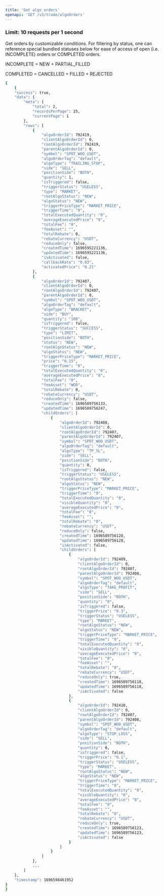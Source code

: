 ```yaml
---
title: 'Get algo orders'
openapi: 'GET /v3/trade/algoOrders'
---
```

### **Limit: 10 requests per 1 second**
Get orders by customizable conditions.  For filtering by status, one can reference special bundled statuses below for ease of access of open (i.e. INCOMPLETE) orders or COMPLETED orders.

INCOMPLETE = NEW + PARTIAL_FILLED

COMPLETED = CANCELLED + FILLED + REJECTED


<ResponseExample>

```bash
{
    {
    "success": true,
    "data": {
        "meta": {
            "total": 2,
            "recordsPerPage": 25,
            "currentPage": 1
        },
        "rows": [
            {
                "algoOrderId": 792419,
                "clientAlgoOrderId": 0,
                "rootAlgoOrderId": 792419,
                "parentAlgoOrderId": 0,
                "symbol": "SPOT_WOO_USDT",
                "algoOrderTag": "default",
                "algoType": "TRAILING_STOP",
                "side": "SELL",
                "positionSide": "BOTH",
                "quantity": 1,
                "isTriggered": false,
                "triggerStatus": "USELESS",
                "type": "MARKET",
                "rootAlgoStatus": "NEW",
                "algoStatus": "NEW",
                "triggerPriceType": "MARKET_PRICE",
                "triggerTime": "0",
                "totalExecutedQuantity": "0",
                "averageExecutedPrice": "0",
                "totalFee": "0",
                "feeAsset": "",
                "totalRebate": 0,
                "rebateCurrency": "USDT",
                "reduceOnly": false,
                "createdTime": 1696595221136,
                "updatedTime": 1696595221136,
                "isActivated": false,
                "callbackRate": "0.03",
                "activatedPrice": "0.21"
            },
            {
                "algoOrderId": 792407,
                "clientAlgoOrderId": 0,
                "rootAlgoOrderId": 792407,
                "parentAlgoOrderId": 0,
                "symbol": "SPOT_WOO_USDT",
                "algoOrderTag": "default",
                "algoType": "BRACKET",
                "side": "BUY",
                "quantity": "100",
                "isTriggered": false,
                "triggerStatus": "SUCCESS",
                "type": "LIMIT",
                "positionSide": "BOTH",
                "status": "NEW",
                "rootAlgoStatus": "NEW",
                "algoStatus": "NEW",
                "triggerPriceType": "MARKET_PRICE",
                "price": "0.15",
                "triggerTime": "0",
                "totalExecutedQuantity": "0",
                "averageExecutedPrice": "0",
                "totalFee": "0",
                "feeAsset": "WOO",
                "totalRebate": 0,
                "rebateCurrency": "USDT",
                "reduceOnly": false,
                "createdTime": 1696589756133,
                "updatedTime": 1696589756247,
                "childOrders": [
                    {
                        "algoOrderId": 792408,
                        "clientAlgoOrderId": 0,
                        "rootAlgoOrderId": 792407,
                        "parentAlgoOrderId": 792407,
                        "symbol": "SPOT_WOO_USDT",
                        "algoOrderTag": "default",
                        "algoType": "TP_SL",
                        "side": "SELL",
                        "positionSide": "BOTH",
                        "quantity": 0,
                        "isTriggered": false,
                        "triggerStatus": "USELESS",
                        "rootAlgoStatus": "NEW",
                        "algoStatus": "NEW",
                        "triggerPriceType": "MARKET_PRICE",
                        "triggerTime": "0",
                        "totalExecutedQuantity": "0",
                        "visibleQuantity": "0",
                        "averageExecutedPrice": "0",
                        "totalFee": "0",
                        "feeAsset": "",
                        "totalRebate": "0",
                        "rebateCurrency": "USDT",
                        "reduceOnly": false,
                        "createdTime": 1696589756128,
                        "updatedTime": 1696589756128,
                        "isActivated": false,
                        "childOrders": [
                            {
                                "algoOrderId": 792409,
                                "clientAlgoOrderId": 0,
                                "rootAlgoOrderId": 792407,
                                "parentAlgoOrderId": 792408,
                                "symbol": "SPOT_WOO_USDT",
                                "algoOrderTag": "default",
                                "algoType": "TAKE_PROFIT",
                                "side": "SELL",
                                "positionSide": "BOTH",
                                "quantity": "0",
                                "isTriggered": false,
                                "triggerPrice": "0.3",
                                "triggerStatus": "USELESS",
                                "type": "MARKET",
                                "rootAlgoStatus": "NEW",
                                "algoStatus": "NEW",
                                "triggerPriceType": "MARKET_PRICE",
                                "triggerTime": "0",
                                "totalExecutedQuantity": "0",
                                "visibleQuantity": "0",
                                "averageExecutedPrice": "0",
                                "totalFee": "0",
                                "feeAsset": "",
                                "totalRebate": "0",
                                "rebateCurrency": "USDT",
                                "reduceOnly": true,
                                "createdTime": 1696589756118,
                                "updatedTime": 1696589756118,
                                "isActivated": false
                            },
                            {
                                "algoOrderId": 792410,
                                "clientAlgoOrderId": 0,
                                "rootAlgoOrderId": 792407,
                                "parentAlgoOrderId": 792408,
                                "symbol": "SPOT_WOO_USDT",
                                "algoOrderTag": "default",
                                "algoType": "STOP_LOSS",
                                "side": "SELL",
                                "positionSide": "BOTH",
                                "quantity": 0,
                                "isTriggered": false,
                                "triggerPrice": "0.1",
                                "triggerStatus": "USELESS",
                                "type": "MARKET",
                                "rootAlgoStatus": "NEW",
                                "algoStatus": "NEW",
                                "triggerPriceType": "MARKET_PRICE",
                                "triggerTime": "0",
                                "totalExecutedQuantity": "0",
                                "visibleQuantity": "0",
                                "averageExecutedPrice": "0",
                                "totalFee": "0",
                                "feeAsset": "",
                                "totalRebate": "0",
                                "rebateCurrency": "USDT",
                                "reduceOnly": true,
                                "createdTime": 1696589756123,
                                "updatedTime": 1696589756123,
                                "isActivated": false
                            }
                        ]
                    }
                ]
            },
            ...
        ]
    },
    "timestamp": 1696598461952
}
}
```

</ResponseExample>

